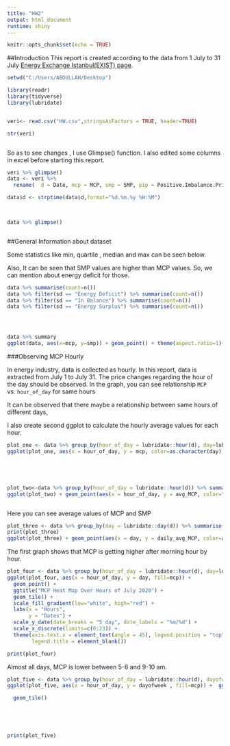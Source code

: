 ---
title: "HW2"
output: html_document
runtime: shiny
---

```{r setup, include=FALSE}
knitr::opts_chunk$set(echo = TRUE)
```
 
 ##Introduction
This report is created according to the data from 1 July to 31 July  [Energy Exchange Istanbul(EXIST) page](https://rapor.epias.com.tr/rapor/xhtml/ptfSmfListeleme.xhtml). 

```{r , echo=TRUE}


setwd("C:/Users/ABDULLAH/Desktop")

library(readr)
library(tidyverse)
library(lubridate)


veri<- read.csv("HW.csv",stringsAsFactors = TRUE, header=TRUE)

str(veri)



```
So as to see changes , I use Glimpse() function. I also edited some columns in excel before starting this report. 

```{r, echo=TRUE}

veri %>% glimpse()
data <- veri %>% 
  rename(  d = Date, mcp = MCP, smp = SMP, pip = Positive.Imbalance.Price..TL.MWh., nip = Negative.Imbalance.Price..TL.MWh., sd = SMP.Direction)

data$d <- strptime(data$d,format="%d.%m.%y %H:%M") 

  

data %>% glimpse()



```
##General Information about dataset

Some statistics like min, quartile , median and max can be seen below.

Also, It can be seen that SMP values are higher than MCP values. So, we can mention about energy deficit for those.


```{r summary, message=FALSE}

data %>% summarise(count=n())
data %>% filter(sd == "Energy Deficit") %>% summarise(count=n())
data %>% filter(sd == "In Balance") %>% summarise(count=n())
data %>% filter(sd == "Energy Surplus") %>% summarise(count=n())




data %>% summary
ggplot(data, aes(x=mcp, y=smp)) + geom_point() + theme(aspect.ratio=1)+ xlim(0,350) + ylim(0,460) + ggtitle("July 2020 MCP vs SMP Prices  ") + labs(x = "mcp", y = "smp") + geom_abline(slope=1, intercept=0, color="purple")
```


###Observing MCP Hourly 

In energy industry, data is collected as hourly. In this report, data is extracted from July 1 to July 31.  The price changes regarding the hour of the day should be observed. In the graph, you can see relationship  `MCP` vs. `hour_of_day` for same hours

It can be observed that there maybe a relationship between same hours of different days,


I also create second ggplot to calculate the hourly average values for each hour.


```{r hourly, message=FALSE}
plot_one <- data %>% group_by(hour_of_day = lubridate::hour(d), day=lubridate::date(d))
ggplot(plot_one, aes(x = hour_of_day, y = mcp, color=as.character(day))) + geom_point() + ggtitle("July 2020 MCP vs Hour of Day ") + labs(x="Hour of Day", y="MCP")





plot_two<-data %>% group_by(hour_of_day = lubridate::hour(d)) %>% summarise(avg_MCP = mean(mcp), avg_SMP = mean(smp))
ggplot(plot_two) + geom_point(aes(x = hour_of_day, y = avg_MCP, color="MCP")) + geom_point(aes(x = hour_of_day, y = avg_SMP, color="SMP")) + ggtitle("Hourly Average MCP and SMP vs July 2020 Hour of Day") + labs(x="Hour of Day", y="Average MCP and SMP")



```


Here you can see average values of MCP and SMP 

```{r, message=FALSE}
plot_three <- data %>% group_by(day = lubridate::day(d)) %>% summarise(daily_avg_MCP= mean(mcp), daily_avg_SMP= mean(smp),daily_avg_pip=mean(pip),daily_avg_nip=mean(nip))
print(plot_three)
ggplot(plot_three) + geom_point(aes(x = day, y = daily_avg_MCP, color=as.character(day)))
```



The first graph shows that MCP is getting higher after morning hour by hour.


```{r , message=FALSE, warning=FALSE}
plot_four <- data %>% group_by(hour_of_day = lubridate::hour(d), day=lubridate::date(d))
ggplot(plot_four, aes(x = hour_of_day, y = day, fill=mcp)) + 
  geom_point() + 
  ggtitle("MCP Heat Map Over Hours of July 2020") +
  geom_tile() +
  scale_fill_gradient(low="white", high="red") +
  labs(x = "Hours",
       y = "Dates") +
  scale_y_date(date_breaks = "5 day", date_labels = "%m/%d") +
  scale_x_discrete(limits=c(0:23)) +
  theme(axis.text.x = element_text(angle = 45), legend.position = "top",
        legend.title = element_blank())

print(plot_four)
```
Almost all days, MCP is lower between 5-6 and 9-10 am.


```{r , message=FALSE, warning=FALSE}


plot_five <- data %>% group_by(hour_of_day = lubridate::hour(d), dayofweek = lubridate::wday(d))
ggplot(plot_five, aes(x = hour_of_day, y = dayofweek , fill=mcp)) +  ggtitle("MCP Heat Map Over Hours as Days") +

  geom_tile()
  
  
  


print(plot_five)

  

```
























